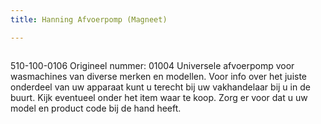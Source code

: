 ```yaml
---
title: Hanning Afvoerpomp (Magneet)

---
```



<Image src={imageProduct} width={imageProduct.width} alt="" />


510-100-0106
Origineel nummer: 01004
Universele afvoerpomp voor wasmachines van diverse merken en modellen.
Voor info over het juiste onderdeel van uw apparaat kunt u terecht bij uw vakhandelaar bij u in de buurt. Kijk eventueel onder het item waar te koop. Zorg er voor dat u uw model en product code bij de hand heeft.
